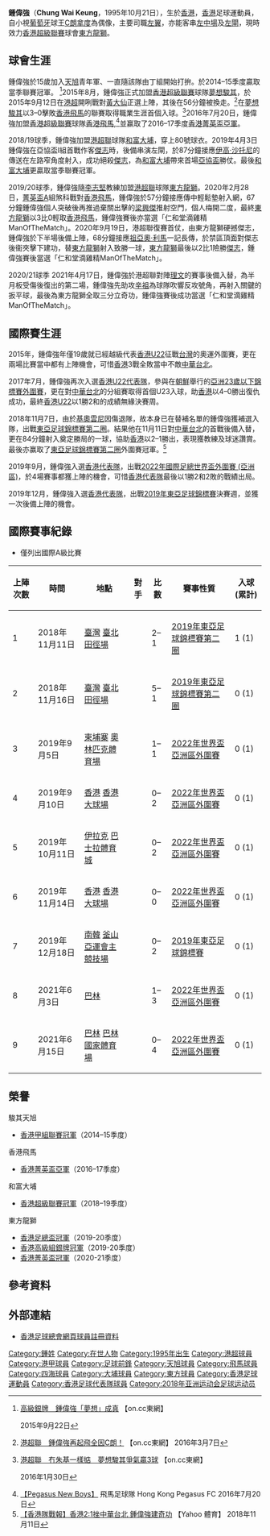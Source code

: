 {{blpsources|time=2019-09-15T06:34:58+00:00}}
{{expand language|1=en|page=|time=2019-09-15T06:34:58+00:00}}
{{Infobox football biography
| name        = 鍾偉強  <br> Chung Wai Keung
| image       = Chung Wai Keung.jpg
| fullname    = 鍾偉強 
| nickname    = 強仔
| birth_date  = {{Birth date and age|1995|10|21|}}
| birth_place = [[香港|香港]]
| height      = {{height|m=1.75}}
| position    = [[左翼|左翼]]
| currentclub = [[東方足球隊|東方龍獅]]
| clubnumber  = 80
| youthyears1 = 2009–2011
| youthclubs1 = [[天旭足球會|天旭]] 
| years1 = 2012–2015 
| clubs1 = [[天旭足球會|駿其天旭]]
| caps1  = 
| goals1 = 
| years2 = 2015–2016
| clubs2 = [[夢想駿其足球會|夢想駿其]]
| caps2  = 23
| goals2 = 1
| years3 = 2016–2018
| clubs3 = [[香港飛馬足球會|香港飛馬]]
| caps3  = 15
| goals3 = 0
| years4 = 2018–2019
| clubs4 = [[大埔足球會|和富大埔]]
| caps4  = 19
| goals4 = 2
| years5 = 2019–
| clubs5 = [[東方足球隊|東方龍獅]]
| caps5  = 20
| goals5 = 6
| nationalyears1 = 2016
| nationalteam1  = [[香港20歲以下足球代表隊|香港U21]]
| nationalcaps1  = 2
| nationalgoals1 = 0
| nationalyears2 = 2017
| nationalteam2  = [[香港奧運足球代表隊|香港U22]]
| nationalcaps2  = 3
| nationalgoals2 = 0
| nationalyears3 = 2015–2018
| nationalteam3  = [[香港奧運足球代表隊|香港U23]]
| nationalcaps3  = 10
| nationalgoals3 = 1
| nationalyears4 = 2018–
| nationalteam4  = [[香港足球代表隊|香港]]
| nationalcaps4  = 9
| nationalgoals4 = 1
| pcupdate = 17 March 2016
| ntupdate = 16 November 2018
}}

'''鍾偉強'''（'''Chung Wai Keung'''，1995年10月21日），生於[[香港|香港]]，[[香港|香港]]足球運動員，自小視[[葡萄牙|葡萄牙]]球王[[基斯坦奴·朗拿度|C朗拿度]]為偶像，主要司職[[左翼|左翼]]，亦能客串[[左中場|左中場]]及[[左閘|左閘]]，現時效力[[香港超級聯賽|香港超級聯賽]]球會[[東方足球隊|東方龍獅]]。

==球會生涯==
鍾偉強於15歲加入[[天旭足球會|天旭]]青年軍、一直隨該隊由丁組開始打拚。於2014–15季度贏取當季聯賽冠軍。
<ref>[http://hk.on.cc/hk/bkn/cnt/sport/20150922/bkn-20150922234514715-0922_00882_001.html 高級銀牌　鍾偉強「夢想」成真] {{Wayback|url=http://hk.on.cc/hk/bkn/cnt/sport/20150922/bkn-20150922234514715-0922_00882_001.html |date=20180731093230 }} 【on.cc東網】 

2015年9月22日</ref>2015年8月，鍾偉強正式加盟[[香港超級聯賽|香港超級聯賽]]球隊[[夢想駿其足球會|夢想駿其]]，於2015年9月12日在[[港超|港超]]開咧戰對[[黃大仙區康樂體育會|黃大仙]]正選上陣，其後在56分鐘被換走。<ref>[http://hk.on.cc/hk/bkn/cnt/sport/20160307/bkn-20160307232617104-0307_00882_001.html?eventid=4028828d4d9a0d6f014dc43e82ec5983&eventsection=hk_sport 港超聯　鍾偉強再起飛全因C朗！] {{Wayback|url=http://hk.on.cc/hk/bkn/cnt/sport/20160307/bkn-20160307232617104-0307_00882_001.html?eventid=4028828d4d9a0d6f014dc43e82ec5983&eventsection=hk_sport |date=20180731093214 }} 【on.cc東網】 2016年3月7日</ref>在[[夢想駿其|夢想駿其]]以3–0擊敗[[香港飛馬足球會|香港飛馬]]的聯賽取得職業生涯首個入球。<ref>[http://hk.on.cc/hk/bkn/cnt/sport/20160130/bkn-20160130162243130-0130_00882_001.html 港超聯　冇朱基一樣掂　夢想駿其爭氣贏3球] {{Wayback|url=http://hk.on.cc/hk/bkn/cnt/sport/20160130/bkn-20160130162243130-0130_00882_001.html |date=20180731093126 }} 【on.cc東網】 

2016年1月30日</ref>2016年7月20日，鍾偉強加盟[[香港超級聯賽|香港超級聯賽]]球隊[[香港飛馬足球會|香港飛馬]],<ref>[https://www.facebook.com/hkpegasusfc/photos/a.656711657797738.1073741828.656708937798010/832612886874280/?type=3&theater 【Pegasus New Boys】] {{Wayback|url=https://www.facebook.com/hkpegasusfc/photos/a.656711657797738.1073741828.656708937798010/832612886874280/?type=3&theater |date=20190701142940 }} 飛馬足球隊 Hong Kong Pegasus FC 2016年7月20日</ref>並赢取了2016–17季度[[2016–17年香港菁英盃|香港菁英盃亞軍]]。

2018/19球季，鍾偉強加盟[[港超聯|港超聯]]球隊[[大埔足球會|和富大埔]]，穿上80號球衣。2019年4月3日鍾偉強在亞協盃I組首戰作客[[傑志|傑志]]時，後備串演左閘，於87分鐘接應[[伊高·沙托尼|伊高·沙托尼]]的傳送在左路窄角度射入，成功絕殺[[傑志|傑志]]，為[[大埔足球會|和富大埔]]帶來首場[[2019年亞洲足協盃|亞協盃]]勝仗。最後[[大埔足球會|和富大埔]]更贏取當季聯賽冠軍。

2019/20球季，鍾偉強隨[[李志堅|李志堅]]教練加盟[[港超聯|港超聯]]球隊[[東方體育會|東方龍獅]]。2020年2月28日，[[菁英盃|菁英盃]]A組煞科戰對[[香港飛馬足球會|香港飛馬]]，鍾偉強於57分鐘接應傳中輕鬆墊射入網，67分鐘鍾偉強個人突破後再推過棄關出擊的[[梁興傑|梁興傑]]推射空門，個人梅開二度，最終[[東方體育會|東方龍獅]]以3比0輕取[[香港飛馬足球會|香港飛馬]]，鍾偉強賽後亦當選「仁和堂滴雞精ManOfTheMatch」。2020年9月19日，港超聯復賽首仗，由東方龍獅硬撼傑志，鍾偉強於下半場後備上陣，68分鐘接應[[祖亞奧·利馬|祖亞奧·利馬]]一記長傳，於禁區頂面對傑志後衞夾擊下建功，替[[東方體育會|東方龍獅]]射入致勝一球，[[東方體育會|東方龍獅]]最後以2比1險勝[[傑志|傑志]]，鍾偉強賽後當選「仁和堂滴雞精ManOfTheMatch」。

2020/21球季 2021年4月17日，鍾偉強於港超聯對陣[[理文|理文]]的賽事後備入替，為半月板受傷後復出的第二場，鍾偉強先助攻[[辛祖|辛祖]]為球隊吹響反攻號角，再射入關鍵的扳平球，最後為東方龍獅全取三分立奇功，鍾偉強賽後成功當選「仁和堂滴雞精ManOfTheMatch」。

==國際賽生涯==
2015年，鍾偉強年僅19歲就已經越級代表[[香港奧運足球代表隊|香港U22]]征戰[[台灣|台灣]]的奧運外圍賽，更在兩場比賽當中都有上陣機會，可惜[[香港奧運足球代表隊|香港]]3戰全敗當中不敵[[中華台北奧運男子足球隊|中華台北]]。

2017年7月，鍾偉強再次入選[[香港奧運足球代表隊|香港U22代表隊]]，參與在[[朝鮮|朝鮮]]舉行的[[2018年亞足聯U-23錦標賽資格賽|亞洲23歲以下錦標賽外圍賽]]，更在對[[中華台北奧運男子足球隊|中華台北]]的分組賽取得首個U23入球，助[[香港奧運足球代表隊|香港]]以4–0勝出復仇成功，最終[[香港奧運足球代表隊|香港U22]]以1勝2和的成績無緣決賽周。

2018年11月7日，由於[[基奧雲尼·施華|基奧雲尼]]因傷退隊，故本身已在替補名單的鍾偉強獲補選入隊，出戰[[2019年東亞足球錦標賽|東亞足球錦標賽第二圈]]。結果他在11月11日對[[中華台北奧運男子足球隊|中華台北]]的首戰後備入替，更在84分鐘射入奠定勝局的一球，協助[[香港足球代表隊|香港]]以2–1勝出，表現獲教練及球迷讚賞。最後亦赢取了[[2019年東亞足球錦標賽|東亞足球錦標賽第二圈]]外圍賽冠軍。<ref>[https://hk.sports.yahoo.com/news/%E9%A6%99%E6%B8%AF%E9%9A%8A%E6%88%B0%E5%A0%B1-%E9%A6%99%E6%B8%AF2-1%E6%8C%AB%E4%B8%AD%E8%8F%AF%E5%8F%B0%E5%8C%97-%E9%8D%BE%E5%81%89%E5%BC%B7%E5%BB%BA%E5%A5%87%E5%8A%9F-125233358--spt.html 【香港隊戰報】香港2:1挫中華台北 鍾偉強建奇功] {{Wayback|url=https://hk.sports.yahoo.com/news/%E9%A6%99%E6%B8%AF%E9%9A%8A%E6%88%B0%E5%A0%B1-%E9%A6%99%E6%B8%AF2-1%E6%8C%AB%E4%B8%AD%E8%8F%AF%E5%8F%B0%E5%8C%97-%E9%8D%BE%E5%81%89%E5%BC%B7%E5%BB%BA%E5%A5%87%E5%8A%9F-125233358--spt.html |date=20181119234151 }} 【Yahoo 體育】 2018年11月11日</ref>

2019年9月，鍾偉強入選[[香港足球代表隊|香港代表隊]]，出戰[[2022年國際足總世界盃外圍賽_(亞洲區)|2022年國際足總世界盃外圍賽 (亞洲區)]]，於4場賽事都獲上陣的機會，可惜[[香港足球代表隊|香港代表隊]]最後以1勝2和2敗的戰績出局。

2019年12月，鍾偉強入選[[香港足球代表隊|香港代表隊]]，出戰[[2019年東亞足球錦標賽|2019年東亞足球錦標賽]]決賽週，並獲一次後備上陣的機會。

==國際賽事紀錄==
* 僅列出國際A級比賽
{|width=90% class="wikitable"  style="text-align: center; font-size: 90%"
!上陣次數!!時間!!地點!!對手!!比數!!賽事性質!!入球 (累計)
|-
|1||2018年11月11日||align=left|{{flagicon|TPE}} [[臺灣|臺灣]] [[臺北田徑場|臺北田徑場]] ||align=left|{{fb|TPE}}||2–1||[[2019年東亞足球錦標賽|2019年東亞足球錦標賽第二圈]]||1 (1)
|-
|2||2018年11月16日||align=left|{{flagicon|TPE}} [[臺灣|臺灣]] [[臺北田徑場|臺北田徑場]] ||align=left|{{fb|MGL}}||5–1||[[2019年東亞足球錦標賽|2019年東亞足球錦標賽第二圈]]||0 (1)
|-
|3||2019年9月5日||align=left|{{flagicon|CAM}} [[柬埔寨|柬埔寨]] [[奧林匹克體育場_(金邊)|奧林匹克體育場]] ||align=left|{{fb|CAM}}||1–1||[[2022年國際足協世界盃外圍賽_(亞洲區)|2022年世界盃亞洲區外圍賽]]||0 (1)
|-
|4||2019年9月10日||align=left|{{flagicon|HKG}} [[香港|香港]] [[香港大球場|香港大球場]] ||align=left|{{fb|IRN}}||0–2||[[2022年國際足協世界盃外圍賽_(亞洲區)|2022年世界盃亞洲區外圍賽]]||0 (1)
|-
|5||2019年10月11日||align=left|{{flagicon|IRQ}} [[伊拉克|伊拉克]] [[巴士拉體育城|巴士拉體育城]] ||align=left|{{fb|IRQ}}||0–2||[[2022年國際足協世界盃外圍賽_(亞洲區)|2022年世界盃亞洲區外圍賽]]||0 (1)
|-
|6||2019年11月14日||align=left|{{flagicon|HKG}} [[香港|香港]] [[香港大球場|香港大球場]] ||align=left|{{fb|BHR}}||0–0||[[2022年國際足協世界盃外圍賽_(亞洲區)|2022年世界盃亞洲區外圍賽]]||0 (1)
|-
|7||2019年12月18日||align=left|{{flagicon|KOR}} [[南韓|南韓]] [[釜山亞運會主競技場|釜山亞運會主競技場]] ||align=left|{{fb|CHN}}||0–2||[[2019年東亞足球錦標賽|2019年東亞足球錦標賽]]||0 (1)
|-
|8||2021年6月3日||align=left|{{flagicon|BHR}} [[巴林|巴林]] {{link-en|穆哈拉格體育場|Al Muharraq Stadium}}  ||align=left|{{fb|IRN}}||1–3||[[2022年國際足協世界盃外圍賽_(亞洲區)|2022年世界盃亞洲區外圍賽]]||0 (1)
|-
|9||2021年6月15日||align=left|{{flagicon|BHR}} [[巴林|巴林]] [[巴林國家體育場|巴林國家體育場]] ||align=left|{{fb|BHR}}||0–4||[[2022年國際足協世界盃外圍賽_(亞洲區)|2022年世界盃亞洲區外圍賽]]||0 (1)
|}

==榮譽==
;駿其天旭
* [[2014–15年香港甲組聯賽|香港甲組聯賽冠軍]]（2014–15季度）
;香港飛馬
* [[2016–17年香港菁英盃|香港菁英盃亞軍]]（2016–17季度）
;和富大埔
* [[香港超級足球聯賽|香港超級聯賽冠軍]]（2018–19季度）
;東方龍獅
* [[香港足總盃|香港足總盃冠軍]]（2019-20季度）
* [[香港高級組銀牌|香港高級組銀牌冠軍]]（2019-20季度）
* [[2020–21年香港菁英盃|香港菁英盃冠軍]]（2020-21季度）

==參考資料==
{{Reflist}}

==外部連結==
*[https://www.hkfa.com/ch/club/142/detail?player=11824#gotab 香港足球總會網頁球員註冊資料] {{Wayback|url=https://www.hkfa.com/ch/club/142/detail?player=11824#gotab |date=20160531124750 }}

{{東方球員名單}}

{{DEFAULTSORT:Chung Wai Keung}} 
[[Category:鍾姓|Category:鍾姓]]
[[Category:在世人物|Category:在世人物]]
[[Category:1995年出生|Category:1995年出生]]
[[Category:港超球員|Category:港超球員]]
[[Category:港甲球員|Category:港甲球員]]
[[Category:足球前鋒|Category:足球前鋒]]
[[Category:天旭球員|Category:天旭球員]]
[[Category:飛馬球員|Category:飛馬球員]]
[[Category:四海球員|Category:四海球員]]
[[Category:大埔球員|Category:大埔球員]]
[[Category:東方球員|Category:東方球員]]
[[Category:香港足球運動員|Category:香港足球運動員]]
[[Category:香港足球代表隊球員|Category:香港足球代表隊球員]]
[[Category:2018年亚洲运动会足球运动员|Category:2018年亚洲运动会足球运动员]]